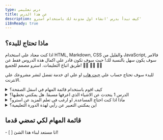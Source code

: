 ```yaml
---
type: درس تعليمي
title: عن هذا الدرس
description: كيف تبدأ بدرس 'انشاء اول مدونة لك باستخدام استرو'
i18nReady: true
---
```



## ماذا تحتاج للبدء؟

اذا كنت معتاد علي استخدام HTML, Markdown, CSS والقليل من JavaScript, فالامر سوف يكون سهل بالنسبة لك! حيث سوف تكون قادر علي اكمال هذة الدروس فقط عن طريق اتباع التعليمات. استرو مصمم للجميع! 🧑‍🚀 👩‍🚀 👨‍🚀 

للبدء سوف تحتاج حساب علي [جيت هاب](https://github.com) او علي اي خدمة تفضل لنشر مشروعك علي الانترنت. 

<details>
<summary>كيف اقوم باستخدام قائمة المهام في اسفل الصفحة؟</summary>

فقط قم بالضغط عليهم!

في نهاية كل صفحة, سوف تجد قائمة من مهام يمكنك تنفيزها, اضغط عليها وسوف يمكنك ان تلاحظ تقدمك من خلال متتبع المهام.


استخدام متتبع المهام هو امر اختياري, لكنة قد يساعدك في تذكر المستوي الذي وصلت لة في حالة اذا كنت اكملت الدروس علي اكثر من زيارة للموقع. ويمكنك ترك بعض المهام بدون تحديد كامؤشر علي رغبتك في العودة اليها مرة اخري.

(هذة البيانات تخزن فقط داخل المتصفح الخاص بك داخل local storage وليست متاحة لاي طرف اخر, حيث انة لا يوجد بيانات عنك ترسل او تخزن مع استرو )
</details>

<details>
<summary>الدرس 1 يتحدث عن الاشياء الذي اعرفها مسبقا. هل يمكنني تخطيها؟</summary>

يمكنك استخدام المعلومات داخل [الدرس 1](/en/tutorial/1-setup/) للتاكد من انك تملك الادوات البرمجية والحسابات الذي تحتاج من اجل انهاء هذة الدورة التعليمية. حيث سوف تتعلم كيفية انشاء مشروع استرو, و تخزينة علي GitHub ورفعة علي Netlify.


اذا [قمت بأنشاء مشروع استرو جديد فارغ](/en/install/auto/) وتشعر بالراحة مع بالقالب الذي انشأتة يمكنك التحطي الي [الدرس 2](/en/tutorial/2-pages/) حيث هناك سوف تبدأ في انشاء صفحات جديدة علي موقعك.
</details>

<details>
<summary>ماذا اذا كنت احتاج المساعدة, او ارغب في تعلم المزيد عن استرو؟</summary>

يمكنك الذهاب الي [مجتمعنا الودود علي Discord](https://astro.build/chat)

اذهب الي منتدي الدعم علي القناة و أسئل ما تريد, او فقط قل مرحبا علي `#general` او  `#off-topic`.
</details>

<details>
<summary>اين يمكنني التعبير عن رأيي لهذة الدورة التعليمية؟ </summary>


هذة الدورة التعليمية هي مشروع مقدم من فريق التوثيق الخاص بنا. ويمكنك ان تجدنا علي Discord علي قناة `#docs`, او ارفق مشكلة علي:
[جيت هاب](https://github.com/withastro/docs/issues)
</details>

<Box icon="check-list">

## قائمة المهام لكي تمضي قدما

<Checklist>
- [ ] انا مستعد لبناء هذا الشئ!
</Checklist>
</Box>
